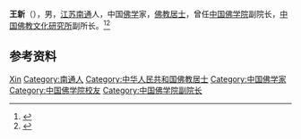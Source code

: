 {{Otheruses|other=名为王新的其他人物|王新}}

'''王新'''（{{bd|1922年|7月8日|2020年|2月14日|catIdx=Wang}}），男，[[江苏|江苏]][[南通|南通]]人，中国[[佛学|佛学]]家，[[佛教|佛教]][[居士|居士]]，曾任[[中国佛学院|中国佛学院]]副院长，[[中国佛教文化研究所|中国佛教文化研究所]]副所长。<ref>{{Cite web|title=原中国佛学院副院长王新居士逝世，享年98岁|url=https://www.thepaper.cn/newsDetail_forward_6020029|accessdate=2020-11-10|work=澎湃新闻|archive-date=2020-11-11|archive-url=https://web.archive.org/web/20201111091356/https://www.thepaper.cn/newsDetail_forward_6020029|dead-url=no}}</ref><ref>{{Cite web|title=普正法师撰文悼念中国佛学院老师王新|url=https://www.pusa123.com/pusa/news/fo/125895.shtml|accessdate=2020-11-10|work=菩萨在线|archive-date=2020-11-10|archive-url=https://web.archive.org/web/20201110222349/https://www.pusa123.com/pusa/news/fo/125895.shtml|dead-url=no}}</ref>

== 参考资料 ==
{{reflist}}

{{中国人物小作品}}
{{Navboxes 
| title  = 王新在[[中国佛教协会|中国佛教协会]]的职务
| list1  =
{{中国佛教协会第五届理事会}}
{{中国佛教协会第六届理事会}}
}}

{{Authority control}}
{{DEFAULTSORT:Wang王}}
[[Category:王姓|Xin]]
[[Category:南通人|Category:南通人]]
[[Category:中华人民共和国佛教居士|Category:中华人民共和国佛教居士]]
[[Category:中国佛学家|Category:中国佛学家]]
[[Category:中国佛学院校友|Category:中国佛学院校友]]
[[Category:中国佛学院副院长|Category:中国佛学院副院长]]
